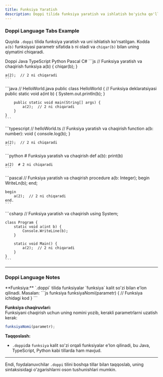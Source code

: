 ```yaml
---
title: Funksiya Yaratish
description: Doppi tilida funksiya yaratish va ishlatish bo'yicha qo'llanma.
---
```


### Doppi Language Tabs Example

Quyida `.doppi` tilida funksiya yaratish va uni ishlatish ko'rsatilgan. Kodda `a(b)` funksiyasi parametr sifatida `b` ni oladi va `chiqar(b)` bilan uning qiymatini chiqaradi. 


<Tabs defaultValue="doppi" className="pt-5 pb-1">
  <TabsList>
    <TabsTrigger value="doppi">Doppi</TabsTrigger>
    <TabsTrigger value="java">Java</TabsTrigger>
    <TabsTrigger value="typescript">TypeScript</TabsTrigger>
    <TabsTrigger value="python">Python</TabsTrigger>
    <TabsTrigger value="pascal">Pascal</TabsTrigger>
    <TabsTrigger value="csharp">C#</TabsTrigger>
  </TabsList>
  <TabsContent value="doppi">
    ```js
    // Funksiya yaratish va chaqirish
    funksiya a(b) {
        chiqar(b);
    }

    a(2);  // 2 ni chiqaradi
    ```
  </TabsContent>
  <TabsContent value="java">
    ```java
    // HelloWorld.java
    public class HelloWorld {
        // Funksiya deklaratsiyasi
        public static void a(int b) {
            System.out.println(b);
        }

        public static void main(String[] args) {
            a(2);  // 2 ni chiqaradi
        }
    }
    ```
  </TabsContent>
  <TabsContent value="typescript">
    ```typescript
    // helloWorld.ts
    // Funksiya yaratish va chaqirish
    function a(b: number): void {
        console.log(b);
    }

    a(2);  // 2 ni chiqaradi
    ```
  </TabsContent>
  <TabsContent value="python">
    ```python
    # Funksiya yaratish va chaqirish
    def a(b):
        print(b)

    a(2)  # 2 ni chiqaradi
    ```
  </TabsContent>
  <TabsContent value="pascal">
    ```pascal
    // Funksiya yaratish va chaqirish
    procedure a(b: Integer);
    begin
        WriteLn(b);
    end;

    begin
        a(2);  // 2 ni chiqaradi
    end.
    ```
  </TabsContent>
  <TabsContent value="csharp">
    ```csharp
    // Funksiya yaratish va chaqirish
    using System;

    class Program {
        static void a(int b) {
            Console.WriteLine(b);
        }

        static void Main() {
            a(2);  // 2 ni chiqaradi
        }
    }
    ```
  </TabsContent>
</Tabs>

---

### Doppi Language Notes

<Note title="Function Declaration">
**Funksiya:**  
`.doppi` tilida funksiyalar `funksiya` kalit so'zi bilan e'lon qilinadi. Masalan:
```js
funksiya funksiyaNomi(parametr) {
    // Funksiya ichidagi kod
}
```

**Funksiya chaqiruvlari:**  
Funksiyani chaqirish uchun uning nomini yozib, kerakli parametrlarni uzatish kerak:
```js
funksiyaNomi(parametr);
```

**Taqqoslash:**  
- `.doppi`da `funksiya` kalit so'zi orqali funksiyalar e'lon qilinadi, bu Java, TypeScript, Python kabi tillarda ham mavjud.
</Note>

---


Endi, foydalanuvchilar `.doppi` tilini boshqa tillar bilan taqqoslab, uning sintaksisidagi o'zgarishlarni oson tushunishlari mumkin.
